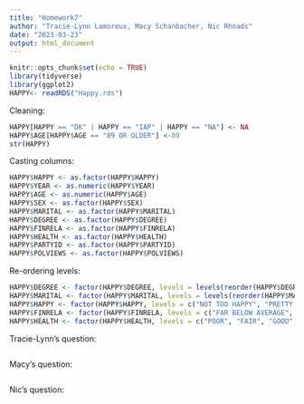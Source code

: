 ```yaml
---
title: "Homework7"
author: "Tracie-Lynn Lamoreux, Macy Schanbacher, Nic Rhoads"
date: "2023-03-23"
output: html_document
---
```


```r
knitr::opts_chunk$set(echo = TRUE)
library(tidyverse)
library(ggplot2)
HAPPY<- readRDS("Happy.rds")
```

Cleaning:
```r
HAPPY[HAPPY == "DK" | HAPPY == "IAP" | HAPPY == "NA"] <- NA
HAPPY$AGE[HAPPY$AGE == "89 OR OLDER"] <-89
str(HAPPY)
```

Casting columns:
```r
HAPPY$HAPPY <- as.factor(HAPPY$HAPPY)
HAPPY$YEAR <- as.numeric(HAPPY$YEAR)
HAPPY$AGE <- as.numeric(HAPPY$AGE)
HAPPY$SEX <- as.factor(HAPPY$SEX)
HAPPY$MARITAL <- as.factor(HAPPY$MARITAL)
HAPPY$DEGREE <- as.factor(HAPPY$DEGREE)
HAPPY$FINRELA <- as.factor(HAPPY$FINRELA)
HAPPY$HEALTH <- as.factor(HAPPY$HEALTH)
HAPPY$PARTYID <- as.factor(HAPPY$PARTYID)
HAPPY$POLVIEWS <- as.factor(HAPPY$POLVIEWS)
```

Re-ordering levels:
```r
HAPPY$DEGREE <- factor(HAPPY$DEGREE, levels = levels(reorder(HAPPY$DEGREE, HAPPY$AGE, na.rm = TRUE)))
HAPPY$MARITAL <- factor(HAPPY$MARITAL, levels = levels(reorder(HAPPY$MARITAL, HAPPY$AGE, na.rm = TRUE)))
HAPPY$HAPPY <- factor(HAPPY$HAPPY, levels = c("NOT TOO HAPPY", "PRETTY HAPPY", "VERY HAPPY"))
HAPPY$FINRELA <- factor(HAPPY$FINRELA, levels = c("FAR BELOW AVERAGE", "BELOW AVERAGE", "AVERAGE","ABOVE AVERAGE", "FAR ABOVE AVERAGE"))
HAPPY$HEALTH <- factor(HAPPY$HEALTH, levels = c("POOR", "FAIR", "GOOD", "EXCELLENT"))
```

Tracie-Lynn's question:
```r


```

Macy's question:
```r

```

Nic's question:
```r

```
